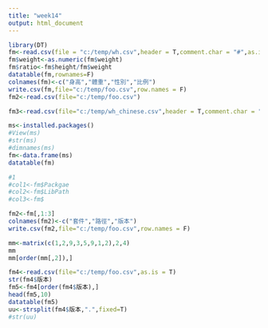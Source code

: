 ```yaml
---
title: "week14"
output: html_document
---
```


```r
library(DT)
fm<-read.csv(file = "c:/temp/wh.csv",header = T,comment.char = "#",as.is = T)
fm$weight<-as.numeric(fm$weight)
fm$ratio<-fm$height/fm$weight
datatable(fm,rownames=F)
colnames(fm)<-c("身高","體重","性別","比例")
write.csv(fm,file="c:/temp/foo.csv",row.names = F)
fm2<-read.csv(file="c:/temp/foo.csv")
```

```r
fm3<-read.csv(file="c:/temp/wh_chinese.csv",header = T,comment.char = "#",fileEncoding = "UTF-8")

```

```r
ms<-installed.packages()
#View(ms)
#str(ms)
#dimnames(ms)
fm<-data.frame(ms)
datatable(fm)

#1
#col1<-fm$Packgae
#col2<-fm$LibPath
#col3<-fm$

fm2<-fm[,1:3]
colnames(fm2)<-c("套件","路徑","版本")
write.csv(fm2,file="c:/temp/foo.csv",row.names = F)
```

```r
mm<-matrix(c(1,2,9,3,5,9,1,2),2,4)
mm
mm[order(mm[,2]),]


```

```r
fm4<-read.csv(file="c:/temp/foo.csv",as.is = T)
str(fm4$版本)
fm5<-fm4[order(fm4$版本),]
head(fm5,10)
datatable(fm5)
uu<-strsplit(fm4$版本,".",fixed=T)
#str(uu)


```

















